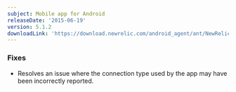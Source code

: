 ```yaml
---
subject: Mobile app for Android
releaseDate: '2015-06-19'
version: 5.1.2
downloadLink: 'https://download.newrelic.com/android_agent/ant/NewRelic_Android_Agent_5.1.2.zip'
---
```


### Fixes

* Resolves an issue where the connection type used by the app may have been incorrectly reported.
